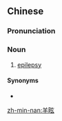 ==Chinese==
{{zh-forms|alt=羊癇,游眩}}

===Pronunciation===
{{zh-pron
|mn=xm,qz,tp,kh,lk,sx,yl,mg,hc,tc:iûⁿ-hîn/zz,tn:iôⁿ-hîn
|cat=n
}}

===Noun===
{{zh-noun}}

# {{lb|zh|Min Nan|medicine}} [[epilepsy]]

====Synonyms====
* {{zh-l|癲癇}}

[[zh-min-nan:羊眩]]